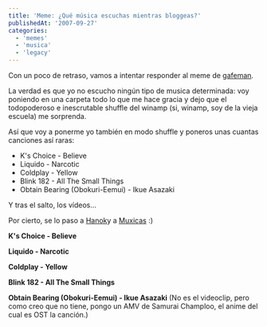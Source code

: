 ```yaml
---
title: 'Meme: ¿Qué música escuchas mientras bloggeas?'
publishedAt: '2007-09-27'
categories:
  - 'memes'
  - 'musica'
  - 'legacy'
---
```


Con un poco de retraso, vamos a intentar responder al meme de [gafeman](http://www.viciao2k3.net/blog/meme/meme-%c2%bfque-musica-escuchas-mientras-bloggeas/).

La verdad es que yo no escucho ningún tipo de musica determinada: voy poniendo en una carpeta todo lo que me hace gracia y dejo que el todopoderoso e inescrutable shuffle del winamp (si, winamp, soy de la vieja escuela) me sorprenda.

Así que voy a ponerme yo también en modo shuffle y poneros unas cuantas canciones así raras:

- K's Choice - Believe
- Liquido - Narcotic
- Coldplay - Yellow
- Blink 182 - All The Small Things
- Obtain Bearing (Obokuri-Eemui) - Ikue Asazaki

Y tras el salto, los vídeos...

Por cierto, se lo paso a [Hanok](http://www.hnkweb.com)y a [Muxicas](http://www.muxicas.com) :)

**K's Choice - Believe**

**Liquido - Narcotic**

**Coldplay - Yellow**

**Blink 182 - All The Small Things**

**Obtain Bearing (Obokuri-Eemui) - Ikue Asazaki** (No es el videoclip, pero como creo que no tiene, pongo un AMV de Samurai Champloo, el anime del cual es OST la canción.)
